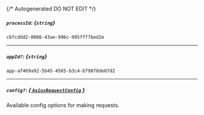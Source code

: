 {/* Autogenerated DO NOT EDIT  */}
##### `processId`: *{`string`}*
`cbfcddd2-0006-43ae-996c-995fff7bed2e`

---
##### `appId?`: *{`string`}*
`app-af469a92-5b45-4565-b3c4-b79878de67d2`

---
##### `config?`: [*{ `AxiosRequestConfig` }*](https://axios-http.com/docs/req_config)
Available config options for making requests.


